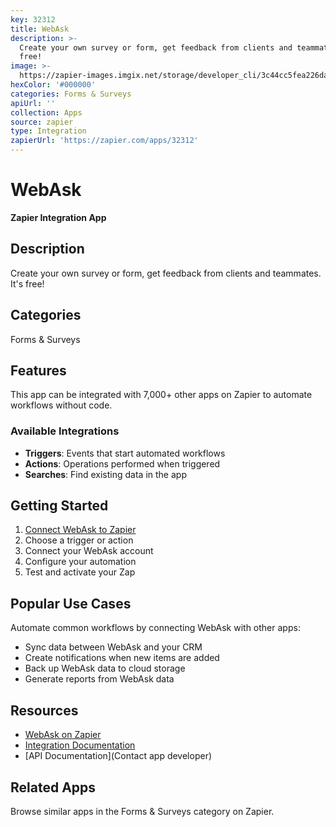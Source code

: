 ```yaml
---
key: 32312
title: WebAsk
description: >-
  Create your own survey or form, get feedback from clients and teammates. It's
  free!
image: >-
  https://zapier-images.imgix.net/storage/developer_cli/3c44cc5fea226da82348981209a7f1df.png?auto=format%2Ccompress&ixlib=python-3.0.0&q=50
hexColor: '#000000'
categories: Forms & Surveys
apiUrl: ''
collection: Apps
source: zapier
type: Integration
zapierUrl: 'https://zapier.com/apps/32312'
---
```

# WebAsk

**Zapier Integration App**

## Description

Create your own survey or form, get feedback from clients and teammates. It's free!

## Categories

Forms & Surveys

## Features

This app can be integrated with 7,000+ other apps on Zapier to automate workflows without code.

### Available Integrations

- **Triggers**: Events that start automated workflows
- **Actions**: Operations performed when triggered
- **Searches**: Find existing data in the app

## Getting Started

1. [Connect WebAsk to Zapier](https://zapier.com/apps/32312)
2. Choose a trigger or action
3. Connect your WebAsk account
4. Configure your automation
5. Test and activate your Zap

## Popular Use Cases

Automate common workflows by connecting WebAsk with other apps:

- Sync data between WebAsk and your CRM
- Create notifications when new items are added
- Back up WebAsk data to cloud storage
- Generate reports from WebAsk data

## Resources

- [WebAsk on Zapier](https://zapier.com/apps/32312)
- [Integration Documentation](https://zapier.com/apps/32312/integrations)
- [API Documentation](Contact app developer)

## Related Apps

Browse similar apps in the Forms & Surveys category on Zapier.
